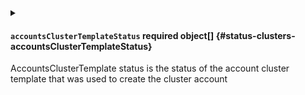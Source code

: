 

<PartialPhase />


<PartialReason />


<PartialMessage />


<PartialCluster />



<details className="config-field" data-expandable="true">
<summary>

#### `accountsClusterTemplateStatus` <span className="config-field-required" data-required="false">required</span> <span className="config-field-type">object[]</span> <span className="config-field-default"></span> <span className="config-field-enum"></span> {#status-clusters-accountsClusterTemplateStatus}

AccountsClusterTemplate status is the status of the account cluster template that was used
to create the cluster account

</summary>

<PartialAccountsClusterTemplateStatusreference />


</details>


<PartialAccounts />
